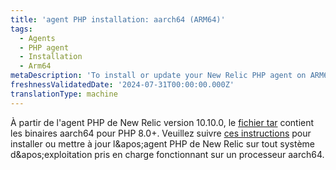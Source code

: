 ```yaml
---
title: 'agent PHP installation: aarch64 (ARM64)'
tags:
  - Agents
  - PHP agent
  - Installation
  - Arm64
metaDescription: 'To install or update your New Relic PHP agent on ARM64, start here.'
freshnessValidatedDate: '2024-07-31T00:00:00.000Z'
translationType: machine
---
```


À partir de l&apos;agent PHP de New Relic version 10.10.0, le [fichier tar](/docs/php/php-agent-installation-tar-files) contient les binaires aarch64 pour PHP 8.0+. Veuillez suivre [ces instructions](/docs/php/php-agent-installation-tar-files) pour installer ou mettre à jour l&amp;apos;agent PHP de New Relic sur tout système d&amp;apos;exploitation pris en charge fonctionnant sur un processeur aarch64.

<InstallFeedback />